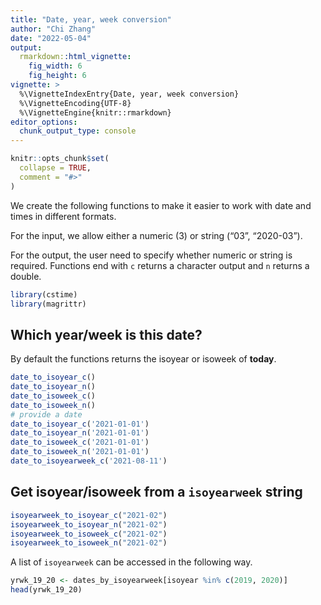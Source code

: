 ```yaml
---
title: "Date, year, week conversion"
author: "Chi Zhang"
date: "2022-05-04"
output:
  rmarkdown::html_vignette:
    fig_width: 6
    fig_height: 6
vignette: >
  %\VignetteIndexEntry{Date, year, week conversion}
  %\VignetteEncoding{UTF-8}
  %\VignetteEngine{knitr::rmarkdown}
editor_options: 
  chunk_output_type: console
---
```


```r
knitr::opts_chunk$set(
  collapse = TRUE,
  comment = "#>"
)
```

We create the following functions to make it easier to work with date and times in different formats. 

For the input, we allow either a numeric (3) or string ("03", "2020-03"). 

For the output, the user need to specify whether numeric or string is required. Functions end with `c` returns a character output and `n` returns a double. 

```r
library(cstime)
library(magrittr)
```

## Which year/week is this date?

By default the functions returns the isoyear or isoweek of **today**. 

```r
date_to_isoyear_c()
date_to_isoyear_n()
date_to_isoweek_c()
date_to_isoweek_n()
# provide a date
date_to_isoyear_c('2021-01-01')
date_to_isoyear_n('2021-01-01')
date_to_isoweek_c('2021-01-01')
date_to_isoweek_n('2021-01-01')
date_to_isoyearweek_c('2021-08-11')
```

## Get isoyear/isoweek from a `isoyearweek` string

```r
isoyearweek_to_isoyear_c("2021-02")
isoyearweek_to_isoyear_n("2021-02")
isoyearweek_to_isoweek_c("2021-02")
isoyearweek_to_isoweek_n("2021-02")
```

A list of `isoyearweek` can be accessed in the following way. 

```r
yrwk_19_20 <- dates_by_isoyearweek[isoyear %in% c(2019, 2020)]
head(yrwk_19_20)
```
